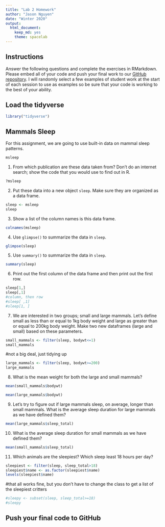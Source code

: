 ```yaml
---
title: "Lab 2 Homework"
author: "Jason Nguyen"
date: "Winter 2020"
output:
  html_document: 
    keep_md: yes
    theme: spacelab
---
```


## Instructions
Answer the following questions and complete the exercises in RMarkdown. Please embed all of your code and push your final work to our [GitHub repository](https://github.com/FRS417-DataScienceBiologists). I will randomly select a few examples of student work at the start of each session to use as examples so be sure that your code is working to the best of your ability.

## Load the tidyverse
```r
library("tidyverse")
```

## Mammals Sleep
For this assignment, we are going to use built-in data on mammal sleep patterns.  
```r
msleep
```

1. From which publication are these data taken from? Don't do an internet search; show the code that you would use to find out in R.

```r
?msleep
```

2. Put these data into a new object `sleep`. Make sure they are organized as a data frame.  

```r
sleep <- msleep
sleep
```

3. Show a list of the column names is this data frame.
```r
colnames(msleep)
```


4. Use `glimpse()` to summarize the data in `sleep`.
```r
glimpse(sleep)
```


5. Use `summary()` to summarize the data in `sleep`.
```r
summary(sleep)
```


6. Print out the first column of the data frame and then print out the first row.
```r
sleep[1,]
sleep[,1]
#column, then row
#sleep[ ,1]
#sleep[1, ]
```


7. We are interested in two groups; small and large mammals. Let's define small as less than or equal to 1kg body weight and large as greater than or equal to 200kg body weight. Make two new dataframes (large and small) based on these parameters.  
```r
small_mammals <- filter(sleep, bodywt<=1)
small_mammals
```
#not a big deal, just tidying up
```r
large_mammals <- filter(sleep, bodywt>=200)
large_mammals
```


8. What is the mean weight for both the large and small mammals?
```r
mean(small_mammals$bodywt)
```

```r
mean(large_mammals$bodywt)
```

9. Let's try to figure out if large mammals sleep, on average, longer than small mammals. What is the average sleep duration for large mammals as we have defined them?
```r
mean(large_mammals$sleep_total)
```


10. What is the average sleep duration for small mammals as we have defined them?
```r
mean(small_mammals$sleep_total)
```


11. Which animals are the sleepiest? Which sleep least 18 hours per day?  
```r
sleepiest <- filter(sleep, sleep_total>18)
sleepiest$name <- as.factor(sleepiest$name)
levels(sleepiest$name)
```

#that all works fine, but you don't have to change the class to get a list of the sleepiest critters
```r
#sleepy <- subset(sleep, sleep_total>=18)
#sleepy
```



## Push your final code to GitHub